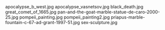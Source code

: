     
<PopImage className="w-full sm:max-w-[50vw] md:max-w-[33vw] xl:max-w-md float-right sm:m-1" src={JPG_apocalypse_b_west_jpg} alt="apocalypse_b_west.jpg">
	apocalypse_b_west.jpg
</PopImage>
<PopImage className="w-full sm:max-w-[50vw] md:max-w-[33vw] xl:max-w-md float-left sm:m-1" src={JPG_apocalypse_vasnetsov_jpg} alt="apocalypse_vasnetsov.jpg">
	apocalypse_vasnetsov.jpg
</PopImage>
<PopImage className="w-full sm:max-w-[50vw] md:max-w-[33vw] xl:max-w-md float-right sm:m-1" src={JPG_black_death_jpg} alt="black_death.jpg">
	black_death.jpg
</PopImage>
<PopImage className="w-full sm:max-w-[50vw] md:max-w-[33vw] xl:max-w-md float-left sm:m-1" src={JPG_great_comet_of_1665_jpg} alt="great_comet_of_1665.jpg">
	great_comet_of_1665.jpg
</PopImage>
<PopImage className="w-full sm:max-w-[50vw] md:max-w-[33vw] xl:max-w-md float-right sm:m-1" src={JPG_pan_and_the_goat_marble_statue_de_caro_2000_25_jpg} alt="pan-and-the-goat-marble-statue-de-caro-2000-25.jpg">
	pan-and-the-goat-marble-statue-de-caro-2000-25.jpg
</PopImage>
<PopImage className="w-full sm:max-w-[50vw] md:max-w-[33vw] xl:max-w-md float-left sm:m-1" src={JPG_pompeii_painting_jpg} alt="pompeii_painting.jpg">
	pompeii_painting.jpg
</PopImage>
<PopImage className="w-full sm:max-w-[50vw] md:max-w-[33vw] xl:max-w-md float-right sm:m-1" src={JPG_pompeii_painting2_jpg} alt="pompeii_painting2.jpg">
	pompeii_painting2.jpg
</PopImage>
<PopImage className="w-full sm:max-w-[50vw] md:max-w-[33vw] xl:max-w-md float-left sm:m-1" src={JPG_priapus_marble_fountain_c_67_ad_grant_1997_51_jpg} alt="priapus-marble-fountain-c-67-ad-grant-1997-51.jpg">
	priapus-marble-fountain-c-67-ad-grant-1997-51.jpg
</PopImage>
<PopImage className="w-full sm:max-w-[50vw] md:max-w-[33vw] xl:max-w-md float-right sm:m-1" src={JPG_sex_sculpture_jpg} alt="sex-sculpture.jpg">
	sex-sculpture.jpg
</PopImage>
